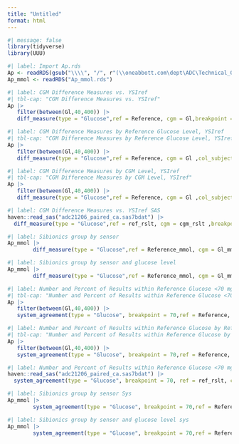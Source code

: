 ```yaml
---
title: "Untitled"
format: html
---
```


<!-- T:\Apollo\ADC-US-PMS-22222_SiBionics\Statistics\Programs\Outputs\VC -->
<!-- T:\Apollo\ADC-US-VAL-21206 iCGM Libre 2\Statistics\Reports\Canada -->

```r
#| message: false
library(tidyverse)
library(UUU)
```

```r
#| label: Import Ap.rds
Ap <- readRDS(gsub("\\\\", "/", r"(\\oneabbott.com\dept\ADC\Technical_OPS\Clinical_Affairs\Clinical Study Files\Apollo\ADC-US-VAL-21206 iCGM Libre 2\Statistics\Programs\Canada\Datasets\Ap.rds)"))
Ap_mmol <- readRDS("Ap_mmol.rds")
```

<!-- Difference Measures -->
```r
#| label: CGM Difference Measures vs. YSIref
#| tbl-cap: "CGM Difference Measures vs. YSIref"
Ap |> 
   filter(between(Gl,40,400)) |> 
   diff_measure(type = "Glucose",ref = Reference, cgm = Gl,breakpoint = 100 ,col_subject = `Subject ID`, group_var = c("Age Group","Reference Type"), unit = "mg/dL",reference_breakpoint = T)
```

```r
#| label: CGM Difference Measures by Reference Glucose Level, YSIref
#| tbl-cap: "CGM Difference Measures by Reference Glucose Level, YSIref"
Ap |> 
   filter(between(Gl,40,400)) |> 
   diff_measure(type = "Glucose",ref = Reference, cgm = Gl ,col_subject = `Subject ID`, group_var = c("Age Group","Reference Type","Ref. Glucose Level"), unit = "mg/dL", reference_breakpoint = F)
```

```r
#| label: CGM Difference Measures by CGM Level, YSIref
#| tbl-cap: "CGM Difference Measures by CGM Level, YSIref"
Ap |> 
   filter(between(Gl,40,400)) |> 
   diff_measure(type = "Glucose",ref = Reference, cgm = Gl ,col_subject = `Subject ID`, group_var = c("Age Group","Reference Type","CGM Glucose Level"), unit = "mg/dL", reference_breakpoint = F)
```

```r
#| label: CGM Difference Measures vs. YSIref SAS
haven::read_sas("adc21206_paired_ca.sas7bdat") |> 
  diff_measure(type = "Glucose",ref = ref_rslt, cgm = cgm_rslt ,breakpoint = 100,col_subject = subjid, group_var = c("age_grp","ref_type"), unit = "mg/dL", reference_breakpoint = T)
```

```r
#| label: Sibionics group by sensor
Ap_mmol |> 
        diff_measure(type = "Glucose",ref = Reference_mmol, cgm = Gl_mmol, breakpoint = 100,col_subject = `Subject ID`, group_var = c("Sensor"), unit = "mmol/L", reference_breakpoint = F)
```

```r
#| label: Sibionics group by sensor and glucose level
Ap_mmol |> 
        diff_measure(type = "Glucose",ref = Reference_mmol, cgm = Gl_mmol, breakpoint = 100,col_subject = `Subject ID`, group_var = c("Sensor","Glucose Level(mg/dL) [mmol/L]"), unit = "mmol/L", reference_breakpoint = F)
```

<!-- System Agreement -->
```r
#| label: Number and Percent of Results within Reference Glucose <70 mg/dL
#| tbl-cap: "Number and Percent of Results within Reference Glucose <70 mg/dL"
Ap |> 
   filter(between(Gl,40,400)) |>
   system_agreement(type = "Glucose", breakpoint = 70,ref = Reference, cgm = Gl, unit = "mg/dL", group_var = c("Age Group","Reference Type"),transpose = T, wider_name = `Reference Type`)
```

```r
#| label: Number and Percent of Results within Reference Glucose by Reference Glucose Level, YSIref
#| tbl-cap: "Number and Percent of Results within Reference Glucose by Reference Glucose Level, YSIref"
Ap |> 
   filter(between(Gl,40,400)) |>
   system_agreement(type = "Glucose", breakpoint = 70,ref = Reference, cgm = Gl, unit = "mg/dL", group_var = c("Age Group","Reference Type","Ref. Glucose Level"),transpose = F)
```

```r
#| label: Number and Percent of Results within Reference Glucose <70 mg/dL SAS
haven::read_sas("adc21206_paired_ca.sas7bdat") |> 
  system_agreement(type = "Glucose", breakpoint = 70, ref = ref_rslt, cgm = cgm_rslt, group_var = c("age_grp","ref_type"), unit = "mg/dL",transpose = T, wider_name = ref_type)
```

```r
#| label: Sibionics group by sensor Sys
Ap_mmol |> 
        system_agreement(type = "Glucose", breakpoint = 70,ref = Reference_mmol, cgm = Gl_mmol, unit = "mmol/L", group_var = c("Sensor"),transpose = T, wider_name = Sensor)
```

```r
#| label: Sibionics group by sensor and glucose level sys
Ap_mmol |> 
        system_agreement(type = "Glucose", breakpoint = 70,ref = Reference_mmol, cgm = Gl_mmol, unit = "mmol/L", group_var = c("Sensor","Glucose Level(mg/dL) [mmol/L]"),transpose = F)
```
